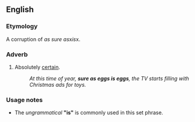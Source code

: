 ==English==

===Etymology===
A corruption of ''as sure as ''x'' is ''x.

===Adverb===
{{en-adv|-}}

# {{context|simile|colloquial|lang=en}} Absolutely [[certain]].
#: ''At this time of year, '''sure as eggs is eggs''', the TV starts filling with Christmas ads for toys.''

===Usage notes===
* The ''ungrammatical'' '''"is"''' is commonly used in this set phrase.